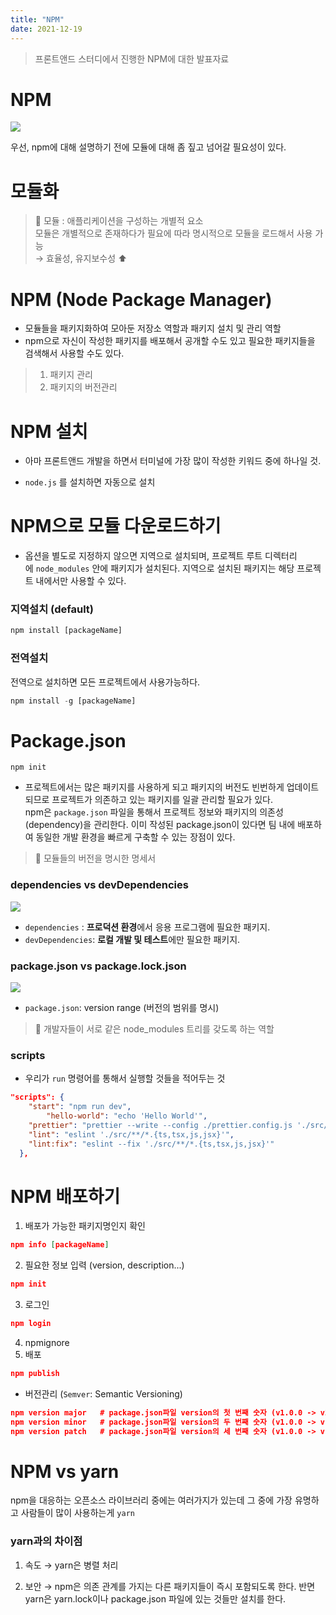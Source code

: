 ```yaml
---
title: "NPM"
date: 2021-12-19
---
```


> 프론트앤드 스터디에서 진행한 NPM에 대한 발표자료

# NPM

![](https://images.velog.io/images/nsunny0908/post/9dd61da3-b7f5-4953-bb0c-86e68bf85219/image.png)

우선, npm에 대해 설명하기 전에 모듈에 대해 좀 짚고 넘어갈 필요성이 있다.

# 모듈화

> 📂 모듈 : 애플리케이션을 구성하는 개별적 요소  
> 모듈은 개별적으로 존재하다가 필요에 따라 명시적으로 모듈을 로드해서 사용 가능  
> → 효율성, 유지보수성 ⬆️

# NPM (Node Package Manager)

- 모듈들을 패키지화하여 모아둔 저장소 역할과 패키지 설치 및 관리 역할
- npm으로 자신이 작성한 패키지를 배포해서 공개할 수도 있고 필요한 패키지들을 검색해서 사용할 수도 있다.

> 1. 패키지 관리
> 2. 패키지의 버전관리

# NPM 설치

- 아마 프론트앤드 개발을 하면서 터미널에 가장 많이 작성한 키워드 중에 하나일 것.

- `node.js` 를 설치하면 자동으로 설치

# NPM으로 모듈 다운로드하기

- 옵션을 별도로 지정하지 않으면 지역으로 설치되며, 프로젝트 루트 디렉터리에 `node_modules` 안에 패키지가 설치된다. 지역으로 설치된 패키지는 해당 프로젝트 내에서만 사용할 수 있다.

### 지역설치 (default)

```jsx
npm install [packageName]
```

### 전역설치

전역으로 설치하면 모든 프로젝트에서 사용가능하다.

```jsx
npm install -g [packageName]
```

# Package.json

`npm init`

- 프로젝트에서는 많은 패키지를 사용하게 되고 패키지의 버전도 빈번하게 업데이트되므로 프로젝트가 의존하고 있는 패키지를 일괄 관리할 필요가 있다.  
  npm은 `package.json` 파일을 통해서 프로젝트 정보와 패키지의 의존성(dependency)을 관리한다. 이미 작성된 package.json이 있다면 팀 내에 배포하여 동일한 개발 환경을 빠르게 구축할 수 있는 장점이 있다.

> 🧾 모듈들의 버전을 명시한 명세서

### dependencies vs devDependencies

![](https://images.velog.io/images/nsunny0908/post/b82c0e34-0f69-4bbb-bde8-df994e39db09/image.png)

- `dependencies` : **프로덕션 환경**에서 응용 프로그램에 필요한 패키지.
- `devDependencies`: **로컬 개발 및 테스트**에만 필요한 패키지.

### package.json vs package.lock.json

![](https://images.velog.io/images/nsunny0908/post/613b07c0-7ca7-4cd3-88be-e2fef5e2ea6d/image.png)

- `package.json`: version range (버전의 범위를 명시)

> 🌳 개발자들이 서로 같은 node_modules 트리를 갖도록 하는 역할

### scripts

- 우리가 `run` 명령어를 통해서 실행할 것들을 적어두는 것

```json
"scripts": {
    "start": "npm run dev",
		"hello-world": "echo 'Hello World'",
    "prettier": "prettier --write --config ./prettier.config.js './src/**/*.{ts,tsx}'",
    "lint": "eslint './src/**/*.{ts,tsx,js,jsx}'",
    "lint:fix": "eslint --fix './src/**/*.{ts,tsx,js,jsx}'"
  },
```

# NPM 배포하기

1. 배포가 가능한 패키지명인지 확인

```json
npm info [packageName]
```

2. 필요한 정보 입력 (version, description...)

```json
npm init
```

3. 로그인

```json
npm login
```

4. npmignore
5. 배포

```json
npm publish
```

- 버전관리 (`Semver`: Semantic Versioning)

```json
npm version major   # package.json파일 version의 첫 번째 숫자 (v1.0.0 -> v2.0.0)
npm version minor   # package.json파일 version의 두 번째 숫자 (v1.0.0 -> v1.1.0)
npm version patch   # package.json파일 version의 세 번째 숫자 (v1.0.0 -> v1.0.1)
```

# NPM vs yarn

npm을 대응하는 오픈소스 라이브러리 중에는 여러가지가 있는데 그 중에 가장 유명하고 사람들이 많이 사용하는게 `yarn`

### yarn과의 차이점

1. 속도
   → yarn은 병렬 처리

2. 보안
   → npm은 의존 관계를 가지는 다른 패키지들이 즉시 포함되도록 한다.
   반면 yarn은 yarn.lock이나 package.json 파일에 있는 것들만 설치를 한다.
